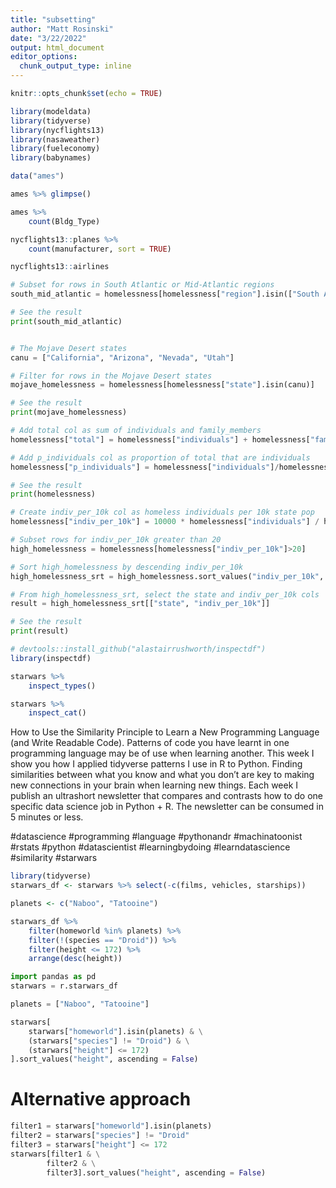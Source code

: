 ```yaml
---
title: "subsetting"
author: "Matt Rosinski"
date: "3/22/2022"
output: html_document
editor_options: 
  chunk_output_type: inline
---
```


```r
knitr::opts_chunk$set(echo = TRUE)
```

```r
library(modeldata)
library(tidyverse)
library(nycflights13)
library(nasaweather)
library(fueleconomy)
library(babynames)

data("ames")

ames %>% glimpse()

ames %>% 
    count(Bldg_Type)

nycflights13::planes %>%
    count(manufacturer, sort = TRUE)

nycflights13::airlines
```

```python
# Subset for rows in South Atlantic or Mid-Atlantic regions
south_mid_atlantic = homelessness[homelessness["region"].isin(["South Atlantic", "Mid-Atlantic"])]

# See the result
print(south_mid_atlantic)


# The Mojave Desert states
canu = ["California", "Arizona", "Nevada", "Utah"]

# Filter for rows in the Mojave Desert states
mojave_homelessness = homelessness[homelessness["state"].isin(canu)]

# See the result
print(mojave_homelessness)

# Add total col as sum of individuals and family_members
homelessness["total"] = homelessness["individuals"] + homelessness["family_members"]

# Add p_individuals col as proportion of total that are individuals
homelessness["p_individuals"] = homelessness["individuals"]/homelessness["total"]

# See the result
print(homelessness)
```

```python
# Create indiv_per_10k col as homeless individuals per 10k state pop
homelessness["indiv_per_10k"] = 10000 * homelessness["individuals"] / homelessness["state_pop"] 

# Subset rows for indiv_per_10k greater than 20
high_homelessness = homelessness[homelessness["indiv_per_10k"]>20]

# Sort high_homelessness by descending indiv_per_10k
high_homelessness_srt = high_homelessness.sort_values("indiv_per_10k", ascending = False)

# From high_homelessness_srt, select the state and indiv_per_10k cols
result = high_homelessness_srt[["state", "indiv_per_10k"]]

# See the result
print(result)
```

```r
# devtools::install_github("alastairrushworth/inspectdf")
library(inspectdf)

starwars %>%
    inspect_types()

starwars %>%
    inspect_cat()
```

How to Use the Similarity Principle to Learn a New Programming Language (and Write Readable Code).  Patterns of code you have learnt in one programming language may be of use when learning another.  This week I show you how I applied tidyverse patterns I use in R to Python.  Finding similarities between what you know and what you don't are key to making new connections in your brain when learning new things.  Each week I publish an ultrashort newsletter that compares and contrasts how to do one specific data science job in Python + R.  The newsletter can be consumed in 5 minutes or less. 



#datascience #programming #language #pythonandr #machinatoonist #rstats #python #datascientist #learningbydoing #learndatascience #similarity #starwars

```r
library(tidyverse)
starwars_df <- starwars %>% select(-c(films, vehicles, starships))

planets <- c("Naboo", "Tatooine")

starwars_df %>% 
    filter(homeworld %in% planets) %>%
    filter(!(species == "Droid")) %>%
    filter(height <= 172) %>%
    arrange(desc(height))
```

```python
import pandas as pd
starwars = r.starwars_df

planets = ["Naboo", "Tatooine"]

starwars[
    starwars["homeworld"].isin(planets) & \
    (starwars["species"] != "Droid") & \
    (starwars["height"] <= 172)
].sort_values("height", ascending = False)
```

# Alternative approach
```python
filter1 = starwars["homeworld"].isin(planets)
filter2 = starwars["species"] != "Droid"
filter3 = starwars["height"] <= 172
starwars[filter1 & \
        filter2 & \
        filter3].sort_values("height", ascending = False)

```

